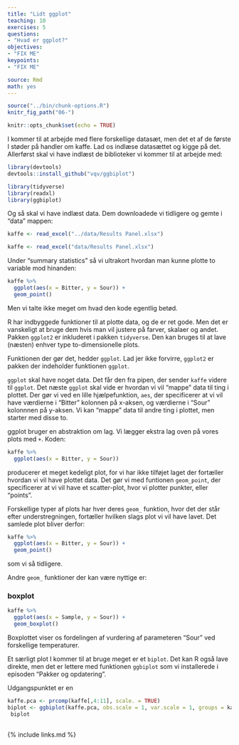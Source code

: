 ```yaml
---
title: "Lidt ggplot"
teaching: 10
exercises: 5
questions:
- "Hvad er ggplot?"
objectives:
- "FIX ME"
keypoints:
- "FIX ME"

source: Rmd
math: yes
---
```


```r
source("../bin/chunk-options.R")
knitr_fig_path("06-")
```

```r
knitr::opts_chunk$set(echo = TRUE)
```

I kommer til at arbejde med flere forskellige datasæt, men det et af de første
I støder på handler om kaffe. Lad os indlæse datasættet og kigge på det. Allerførst
skal vi have indlæst de biblioteker vi kommer til at arbejde med:

```r
library(devtools)
devtools::install_github("vqv/ggbiplot")
```

```r
library(tidyverse)
library(readxl)
library(ggbiplot)
```
Og så skal vi have indlæst data. Dem downloadede vi tidligere og gemte i "data"
mappen:
```r
kaffe <- read_excel("../data/Results Panel.xlsx")
```
```r
kaffe <- read_excel("data/Results Panel.xlsx")
```

Under "summary statistics" så vi ultrakort hvordan man kunne plotte to variable
mod hinanden:
```r
kaffe %>% 
  ggplot(aes(x = Bitter, y = Sour)) +
  geom_point()
```

Men vi talte ikke meget om hvad den kode egentlig betød.

R har indbyggede funktioner til at plotte data, og de er ret gode. Men det er 
vanskeligt at bruge dem hvis man vil justere på farver, skalaer og andet. 
Pakken `ggplot2` er inkluderet i pakken `tidyverse`. Den kan bruges til at lave 
(næsten) enhver type to-dimensionelle plots. 

Funktionen der gør det, hedder `ggplot`. Lad jer ikke forvirre, `ggplot2` er 
pakken der indeholder funktionen `ggplot`.

`ggplot` skal have noget data. Det får den fra pipen, der sender `kaffe` videre
til `ggplot`. Det næste `ggplot` skal vide er hvordan vi vil "mappe" data til 
ting i plottet. Der gør vi ved en lille hjælpefunktion, `aes`, der specificerer
at vi vil have værdierne i "Bitter" kolonnen på x-aksen, og værdierne i "Sour"
kolonnnen på y-aksen. Vi kan "mappe" data til andre ting i plottet, men starter
med disse to. 

ggplot bruger en abstraktion om lag. Vi lægger ekstra lag oven på vores plots 
med `+`. Koden:
```r
kaffe %>% 
  ggplot(aes(x = Bitter, y = Sour))
```

producerer et meget kedeligt plot, for vi har ikke tilføjet laget der fortæller 
hvordan vi vil have plottet data. Det gør vi med funtionen `geom_point`, der
specificerer at vi vil have et scatter-plot, hvor vi plotter punkter, eller "points".

Forskellige typer af plots har hver deres `geom_` funktion, hvor det der står efter
understregningen, fortæller hvilken slags plot vi vil have lavet. Det samlede 
plot bliver derfor:

```r
kaffe %>% 
  ggplot(aes(x = Bitter, y = Sour)) +
  geom_point()
```

som vi så tidligere.

Andre `geom_` funktioner der kan være nyttige er:

### boxplot

```r
kaffe %>% 
  ggplot(aes(x = Sample, y = Sour)) +
  geom_boxplot()
```
Boxplottet viser os fordelingen af vurdering af parameteren "Sour" ved forskellige 
temperaturer. 

Et særligt plot I kommer til at bruge meget er et `biplot`. Det kan R også lave
direkte, men det er lettere med funktionen `ggbiplot` som vi installerede i episoden "Pakker og opdatering".

Udgangspunktet er en 

```r
kaffe.pca <- prcomp(kaffe[,4:11], scale. = TRUE)
biplot <- ggbiplot(kaffe.pca, obs.scale = 1, var.scale = 1, groups = kaffe$Sample, ellipse = TRUE, circle = TRUE)
 biplot
  
```


{% include links.md %}